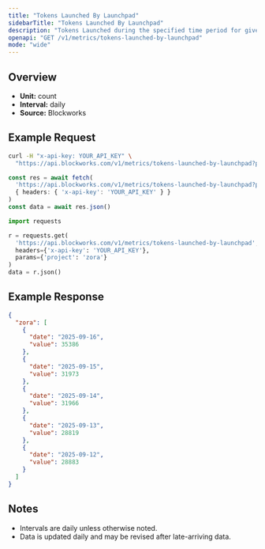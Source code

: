 ```yaml
---
title: "Tokens Launched By Launchpad"
sidebarTitle: "Tokens Launched By Launchpad"
description: "Tokens Launched during the specified time period for given launchpad."
openapi: "GET /v1/metrics/tokens-launched-by-launchpad"
mode: "wide"
---
```


## Overview

- **Unit:** count
- **Interval:** daily
- **Source:** Blockworks

## Example Request

<CodeGroup>

```bash cURL
curl -H "x-api-key: YOUR_API_KEY" \
  "https://api.blockworks.com/v1/metrics/tokens-launched-by-launchpad?project=zora"
```

```typescript TypeScript
const res = await fetch(
  'https://api.blockworks.com/v1/metrics/tokens-launched-by-launchpad?project=zora',
  { headers: { 'x-api-key': 'YOUR_API_KEY' } }
)
const data = await res.json()
```

```python Python
import requests

r = requests.get(
  'https://api.blockworks.com/v1/metrics/tokens-launched-by-launchpad',
  headers={'x-api-key': 'YOUR_API_KEY'},
  params={'project': 'zora'}
)
data = r.json()
```

</CodeGroup>

## Example Response

```json
{
  "zora": [
    {
      "date": "2025-09-16",
      "value": 35386
    },
    {
      "date": "2025-09-15",
      "value": 31973
    },
    {
      "date": "2025-09-14",
      "value": 31966
    },
    {
      "date": "2025-09-13",
      "value": 28819
    },
    {
      "date": "2025-09-12",
      "value": 28883
    }
  ]
}
```

## Notes
- Intervals are daily unless otherwise noted.
- Data is updated daily and may be revised after late-arriving data.